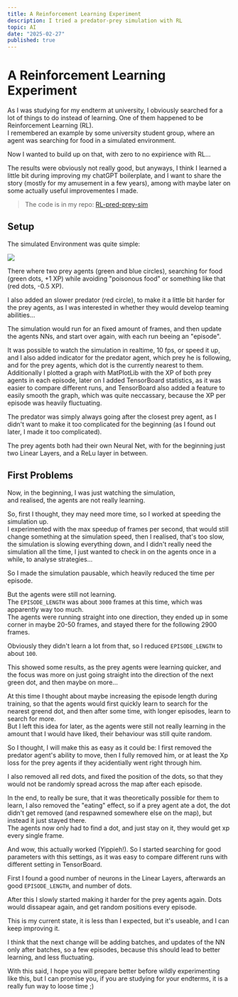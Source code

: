 ```yaml
---
title: A Reinforcement Learning Experiment
description: I tried a predator-prey simulation with RL
topic: AI
date: "2025-02-27"
published: true
---
```


# A Reinforcement Learning Experiment

As I was studying for my endterm at university, 
I obviously searched for a lot of things to do instead of learning.
One of them happened to be Reinforcement Learning (RL).  
I remembered an example by some university student group, 
where an agent was searching for food in a simulated environment.

Now I wanted to build up on that, with zero to no expirience with RL...

The results were obviously not really good, but anyways,
I think I learned a little bit during improving my chatGPT boilerplate, 
and I want to share the story (mostly for my amusement in a few years), 
among with maybe later on some actually useful improvementes I made.

> The code is in my repo: [RL-pred-prey-sim](https://github.com/kurtschambach/RL-pred-prey-sim)


## Setup

The simulated Environment was quite simple:

![](https://raw.githubusercontent.com/kurtschambach/RL-pred-prey-sim/refs/heads/master/images/pred-prey-sim.png)

There where two prey agents (green and blue circles), 
searching for food (green dots, +1 XP) while avoiding 
"poisonous food" or something like that (red dots, -0.5 XP).

I also added an slower predator (red circle), 
to make it a little bit harder for the prey agents, 
as I was interested in whether they would develop teaming abilities...

The simulation would run for an fixed amount of frames, 
and then update the agents NNs, and start over again, 
with each run beeing an "episode".

It was possible to watch the simulation in realtime, 10 fps, or speed it up, 
and I also added indicator for the predator agent, which prey he is following, 
and for the prey agents, which dot is the currently nearest to them.  
Additionally I plotted a graph with MatPlotLib with the XP of both prey agents in each episode, 
later on I added TensorBoard statistics, as it was easier to compare different runs, 
and TensorBoard also added a feature to easily smooth the graph, 
which was quite neccassary, because the XP per episode was heavily fluctuating.

The predator was simply always going after the closest prey agent,
as I didn't want to make it too complicated for the beginning 
(as I found out later, I made it too complicated).

The prey agents both had their own Neural Net, 
with for the beginning just two Linear Layers, and a ReLu layer in between.

## First Problems

Now, in the beginning, I was just watching the simulation,  
and realised, the agents are not really learning.

So, first I thought, they may need more time, 
so I worked at speeding the simulation up.  
I experimented with the max speedup of frames per second, 
that would still change something at the simulation speed,
then I realised, that's too slow, the simulation is slowing everything down,
and I didn't really need the simulation all the time, 
I just wanted to check in on the agents once in a while, 
to analyse strategies...

So I made the simulation pausable, which heavily reduced 
the time per episode.

But the agents were still not learning.  
The `EPISODE_LENGTH` was about `3000` frames at this time, 
which was apparently way too much.  
The agents were running straight into one direction, 
they ended up in some corner in maybe 20-50 frames, 
and stayed there for the following 2900 frames.

Obviously they didn't learn a lot from that, 
so I reduced `EPISODE_LENGTH` to about `100`.

This showed some results, as the prey agents were learning quicker, 
and the focus was more on just going straight into the 
direction of the next green dot, and then maybe on more...

At this time I thought about maybe increasing the episode length 
during training, so that the agents would first quickly learn 
to search for the nearest greend dot, and then after some time, 
with longer episodes, learn to search for more.  
But I left this idea for later, as the agents were still 
not really learning in the amount that I would have liked, 
their behaviour was still quite random.

So I thought, I will make this as easy as it could be:
I first removed the predator agent's ability to move,
then I fully removed him, or at least the Xp loss 
for the prey agents if they acidentially went right through him.

I also removed all red dots, and fixed the position of the dots, 
so that they would not be randomly spread across the map after each episode.

In the end, to really be sure, that it was theoretically possible 
for them to learn, I also removed the "eating" effect, 
so if a prey agent ate a dot, the dot didn't get removed 
(and respawned somewhere else on the map), 
but instead it just stayed there.  
The agents now only had to find a dot, and just stay on it, 
they would get xp every single frame.

And wow, this actually worked (Yippieh!).
So I started searching for good parameters with this settings, 
as it was easy to compare different runs with different setting in TensorBoard.

First I found a good number of neurons in the Linear Layers, 
afterwards an good `EPISODE_LENGTH`, and number of dots.

After this I slowly started making it harder for the prey agents again.
Dots would dissapear again, and get random positions every episode.

This is my current state, it is less than I expected, 
but it's useable, and I can keep improving it.

I think that the next change will be adding batches,
and updates of the NN only after batches, so a few episodes, 
because this should lead to better learning, and less fluctuating.

With this said, I hope you will prepare better before wildly 
experimenting like this, but I can promise you, if you are studying
for your endterms, it is a really fun way to loose time ;)
